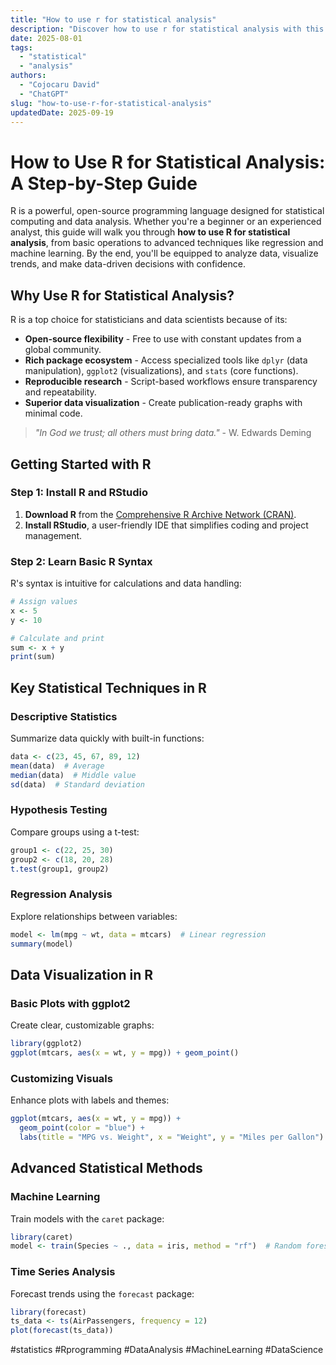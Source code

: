 ```yaml
---
title: "How to use r for statistical analysis"
description: "Discover how to use r for statistical analysis with this in-depth guide, providing actionable insights and practical tips to boost your knowledge and results."
date: 2025-08-01
tags:
  - "statistical"
  - "analysis"
authors:
  - "Cojocaru David"
  - "ChatGPT"
slug: "how-to-use-r-for-statistical-analysis"
updatedDate: 2025-09-19
---
```


# How to Use R for Statistical Analysis: A Step-by-Step Guide  

R is a powerful, open-source programming language designed for statistical computing and data analysis. Whether you're a beginner or an experienced analyst, this guide will walk you through **how to use R for statistical analysis**, from basic operations to advanced techniques like regression and machine learning. By the end, you'll be equipped to analyze data, visualize trends, and make data-driven decisions with confidence.  

## Why Use R for Statistical Analysis?  

R is a top choice for statisticians and data scientists because of its:  

- **Open-source flexibility** - Free to use with constant updates from a global community.  
- **Rich package ecosystem** - Access specialized tools like `dplyr` (data manipulation), `ggplot2` (visualizations), and `stats` (core functions).  
- **Reproducible research** - Script-based workflows ensure transparency and repeatability.  
- **Superior data visualization** - Create publication-ready graphs with minimal code.  

> _"In God we trust; all others must bring data."_ - W. Edwards Deming  

## Getting Started with R  

### Step 1: Install R and RStudio  

1. **Download R** from the [Comprehensive R Archive Network (CRAN)](https://cran.r-project.org/).  
2. **Install RStudio**, a user-friendly IDE that simplifies coding and project management.  

### Step 2: Learn Basic R Syntax  

R's syntax is intuitive for calculations and data handling:  

```r
# Assign values  
x <- 5  
y <- 10  

# Calculate and print  
sum <- x + y  
print(sum)  
```  

## Key Statistical Techniques in R  

### Descriptive Statistics  

Summarize data quickly with built-in functions:  

```r
data <- c(23, 45, 67, 89, 12)  
mean(data)  # Average  
median(data)  # Middle value  
sd(data)  # Standard deviation  
```  

### Hypothesis Testing  

Compare groups using a t-test:  

```r
group1 <- c(22, 25, 30)  
group2 <- c(18, 20, 28)  
t.test(group1, group2)  
```  

### Regression Analysis  

Explore relationships between variables:  

```r
model <- lm(mpg ~ wt, data = mtcars)  # Linear regression  
summary(model)  
```  

## Data Visualization in R  

### Basic Plots with ggplot2  

Create clear, customizable graphs:  

```r
library(ggplot2)  
ggplot(mtcars, aes(x = wt, y = mpg)) + geom_point()  
```  

### Customizing Visuals  

Enhance plots with labels and themes:  

```r
ggplot(mtcars, aes(x = wt, y = mpg)) +  
  geom_point(color = "blue") +  
  labs(title = "MPG vs. Weight", x = "Weight", y = "Miles per Gallon")  
```  

## Advanced Statistical Methods  

### Machine Learning  

Train models with the `caret` package:  

```r
library(caret)  
model <- train(Species ~ ., data = iris, method = "rf")  # Random forest  
```  

### Time Series Analysis  

Forecast trends using the `forecast` package:  

```r
library(forecast)  
ts_data <- ts(AirPassengers, frequency = 12)  
plot(forecast(ts_data))  
```  

#statistics #Rprogramming #DataAnalysis #MachineLearning #DataScience